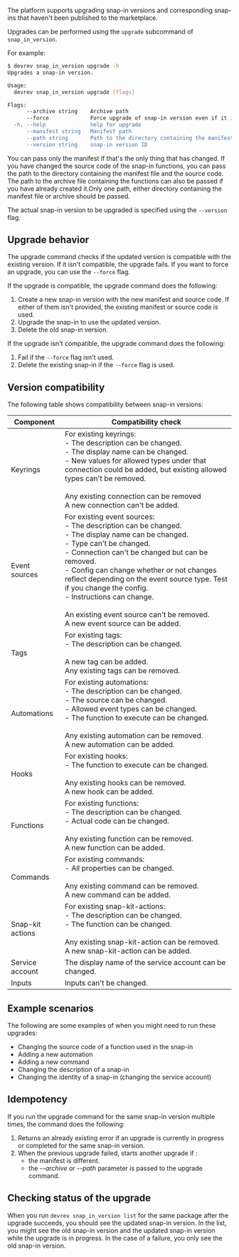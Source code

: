 The platform supports upgrading snap-in versions and corresponding snap-ins that haven't been published to the marketplace.

Upgrades can be performed using the `upgrade` subcommand of `snap_in_version`.

For example:

```bash
$ devrev snap_in_version upgrade -h
Upgrades a snap-in version.

Usage:
  devrev snap_in_version upgrade [flags]

Flags:
      --archive string    Archive path
      --force             Force upgrade of snap-in version even if it isn't compatible for upgrade with existing version
  -h, --help              help for upgrade
      --manifest string   Manifest path
      --path string       Path to the directory containing the manifest file and source code for snap-in functions
      --version string    snap-in version ID
```

You can pass only the manifest if that's the only thing that has changed. If you have changed the source code of the snap-in functions, you can pass the path to the directory containing the manifest file and the source code. The path to the archive file containing the functions can also be passed if you have already created it.Only one path, either directory containing the manifest file or archive should be passed.

The actual snap-in version to be upgraded is specified using the `--version` flag.

## Upgrade behavior

The upgrade command checks if the updated version is compatible with the existing version. If it isn't compatible, the upgrade fails. If you want to force an upgrade, you can use the `--force` flag.

If the upgrade is compatible, the upgrade command does the following:

1. Create a new snap-in version with the new manifest and source code. If either of them isn't provided, the existing manifest or source code is used.
2. Upgrade the snap-in to use the updated version.
3. Delete the old snap-in version.

If the upgrade isn't compatible, the upgrade command does the following:

1. Fail if the `--force` flag isn't used.
2. Delete the existing snap-in if the `--force` flag is used.

## Version compatibility

The following table shows compatibility between snap-in versions:

| Component        | Compatibility check                                                                                                                                                                                                                                                                                                                                                                                                                                                     |
| ---------------- | ----------------------------------------------------------------------------------------------------------------------------------------------------------------------------------------------------------------------------------------------------------------------------------------------------------------------------------------------------------------------------------------------------------------------------------------------------------------------- | 
| Keyrings         | For existing keyrings: <br/> - The description can be changed. <br/> - The display name can be changed. <br/> - New values for allowed types under that connection could be added, but existing allowed types can't be removed. <br/> <br/> Any existing connection can be removed <br/> A new connection can't be added.                                                                                                                                               |
| Event sources    | For existing event sources: <br/> - The description can be changed. <br/> - The display name can be changed. <br/> - Type can't be changed. <br/> - Connection can't be changed but can be removed. <br/> - Config can change whether or not changes reflect depending on the event source type. Test if you change the config. <br/> - Instructions can change. <br/> <br/> An existing event source can't be removed. <br/> A new event source can be added. |
| Tags             | For existing tags: <br/> - The description can be changed. <br/> <br/> A new tag can be added. <br/> Any existing tags can be removed.                                                                                                                                                                                                                                                                                                                                  |
| Automations      | For existing automations: <br/> - The description can be changed. <br/> - The source can be changed. <br/> - Allowed event types can be changed. <br/> - The function to execute can be changed. <br/> <br/> Any existing automation can be removed. <br/> A new automation can be added.                                                                                                                                                                               |
| Hooks            | For existing hooks: <br/> - The function to execute can be changed. <br/> <br/> Any existing hooks can be removed. <br/> A new hook can be added.                                                                                                                                                                                                                                                                                                                       |
| Functions        | For existing functions: <br/> - The description can be changed. <br/> - Actual code can be changed. <br/> <br/> Any existing function can be removed. <br/> A new function can be added.                                                                                                                                                                                                                                                                                |
| Commands         | For existing commands: <br/> - All properties can be changed. <br/> <br/> Any existing command can be removed. <br/> A new command can be added.                                                                                                                                                                                                                                                                                                                        |
| Snap-kit actions | For existing snap-kit-actions: <br/> - The description can be changed. <br/> - The function can be changed. <br/> <br/> Any existing snap-kit-action can be removed. <br/> A new snap-kit-action can be added.                                                                                                                                                                                                                                                          |  
| Service account  | The display name of the service account can be changed.                                                                                                                                                                                                                                                                                                                                                                                                                 |
| Inputs           | Inputs can't be changed.                                                                                                                                                                                                                                                                                                                                                                                                                                                |

## Example scenarios

The following are some examples of when you might need to run these upgrades:

- Changing the source code of a function used in the snap-in
- Adding a new automation
- Adding a new command
- Changing the description of a snap-in
- Changing the identity of a snap-in (changing the service account)

## Idempotency

If you run the upgrade command for the same snap-in version multiple times, the command does the following:

1. Returns an already existing error if an upgrade is currently in progress or completed for the same snap-in version.
2. When the previous upgrade failed, starts another upgrade if :
   - the manifest is different.
   - the _--archive_ or _--path_ parameter is passed to the upgrade command.

## Checking status of the upgrade

When you run `devrev snap_in_version list` for the same package after the upgrade succeeds, you should see the updated snap-in version. In the list, you might see the old snap-in version and the updated snap-in version while the upgrade is in progress. In the case of a failure, you only see the old snap-in version.
